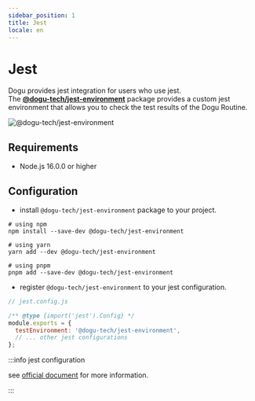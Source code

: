 ```yaml
---
sidebar_position: 1
title: Jest
locale: en
---
```


# Jest

Dogu provides jest integration for users who use jest.  
The [**@dogu-tech/jest-environment**](https://www.npmjs.com/package/@dogu-tech/jest-environment) package provides a custom jest environment that allows you to check the test results of the Dogu Routine.

![@dogu-tech/jest-environment](/img/testing-framework-support/jest.png)

## Requirements

- Node.js 16.0.0 or higher

## Configuration

- install `@dogu-tech/jest-environment` package to your project.

```shell
# using npm
npm install --save-dev @dogu-tech/jest-environment

# using yarn
yarn add --dev @dogu-tech/jest-environment

# using pnpm
pnpm add --save-dev @dogu-tech/jest-environment
```

- register `@dogu-tech/jest-environment` to your jest configuration.

```javascript
// jest.config.js

/** @type {import('jest').Config} */
module.exports = {
  testEnvironment: '@dogu-tech/jest-environment',
  // ... other jest configurations
};
```

:::info jest configuration

see [official document](https://jestjs.io/docs/configuration) for more information.

:::
